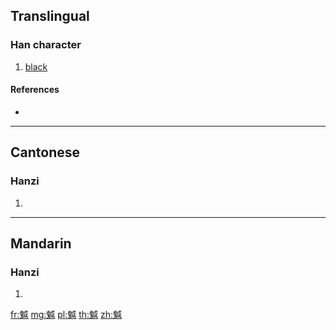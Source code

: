{{character info/new}}
==Translingual==

===Han character===
{{Han char|rn=194|rad=鬼|as=05|sn=15|four=23115|canj=HIIV}}

# [[black]]

====References====
* {{Han ref|kx=1461.340|dkj=45815|dj=1995.270|hdz=74430.070|uh=9B46|ud=39750|bh=E8D8|bd=59608}}

----

==Cantonese==

===Hanzi===
{{yue-hanzi|jyut=|y=yut6}}

# {{defn|lang=yue|sort=鬼05}}

----

==Mandarin==

===Hanzi===
{{cmn-hanzi|pin=[[xù]] ([[xu4]])|wg=hsü<sup>4</sup>}}

# {{defn|lang=cmn|sort=鬼05}}

[[fr:魆]]
[[mg:魆]]
[[pl:魆]]
[[th:魆]]
[[zh:魆]]
